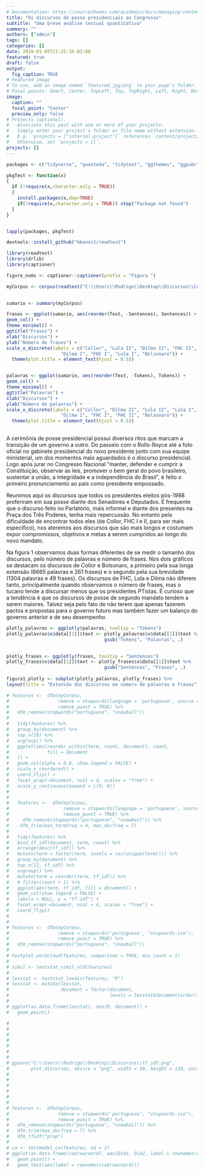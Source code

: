 ```yaml
---
# Documentation: https://sourcethemes.com/academic/docs/managing-content/
title: "Os discursos de posse presidenciais ao Congresso"
subtitle: "Uma breve análise textual quantitativa"
summary: ""
authors: ["admin"]
tags: []
categories: []
date: 2019-01-05T21:25:15-03:00
featured: true
draft: false
output:
  fig_caption: TRUE
# Featured image
# To use, add an image named `featured.jpg/png` to your page's folder.
# Focal points: Smart, Center, TopLeft, Top, TopRight, Left, Right, BottomLeft, Bottom, #BottomRight.
image:
  caption: ""
  focal_point: "Center"
  preview_only: false
# Projects (optional).
#   Associate this post with one or more of your projects.
#   Simply enter your project's folder or file name without extension.
#   E.g. `projects = ["internal-project"]` references `content/project/deep-learning/index.md`.
#   Otherwise, set `projects = []`.
projects: []
---
```


```r
packages <- c("tidyverse", "quanteda", "tidytext", "ggthemes", "ggpubr", "plotly")

pkgTest <- function(x)
{
  if (!require(x,character.only = TRUE))
  {
    install.packages(x,dep=TRUE)
    if(!require(x,character.only = TRUE)) stop("Package not found")
  }
}


lapply(packages, pkgTest)

devtools::install_github("kbenoit/readtext") 

library(readtext)
library(drlib)
library(captioner)

figure_nums <- captioner::captioner(prefix = "Figura ")

myCorpus <- corpus(readtext("C:\\Users\\Rodrigo\\Desktop\\Discursos\\Congresso\\*.txt")) 
  

sumario <- summary(myCorpus) 

frases <- ggplot(sumario, aes(reorder(Text, -Sentences), Sentences)) +
geom_col() +
theme_minimal() +
ggtitle("Frases") +
xlab("Discursos") +
ylab("Número de frases") +
scale_x_discrete(labels = c("Collor", "Lula II", "Dilma II", "FHC II",
                    "Dilma I", "FHC I", "Lula I", "Bolsonaro")) +
  theme(plot.title = element_text(hjust = 0.5))


palavras <- ggplot(sumario, aes(reorder(Text, -Tokens), Tokens)) +
geom_col() +
theme_minimal() +
ggtitle("Palavras") +
xlab("Discursos") +
ylab("Número de palavras") +
scale_x_discrete(labels = c("Collor", "Dilma II", "Lula II", "Lula I",
                    "Dilma I", "FHC I", "FHC II", "Bolsonaro")) +
  theme(plot.title = element_text(hjust = 0.5))
  
```

A cerimônia de posse presidencial possui diversos ritos que marcam a transição de um governo a outro. Do passeio com o Rolls-Royce até a foto oficial no gabinete presidencial do novo presidente junto com sua equipe ministerial, um dos momentos mais aguardados é o discurso presidencial. Logo após jurar no Congresso Nacional "manter, defender e cumprir a Constituição, observar as leis, promover o bem geral do povo brasileiro, sustentar a união, a integridade e a independência do Brasil", é feito o primeiro pronunciamento ao país como presidente empossado.

Reunimos aqui os discursos que todos os presidentes eleitos pós-1988 proferiram em sua posse diante dos Senadores e Deputados. É frequente que o discurso feito no Parlatório, mais informal e diante dos presentes na Praça dos Três Poderes, tenha mais repercussão. No entanto pela dificuldade de encontrar todos eles (de Collor, FHC I e II, para ser mais específico), nos ateremos aos discursos que são mais longos e costumam expor compromissos, objetivos e metas a serem cumpridos ao longo do novo mandato. 

Na figura 1 observamos duas formas diferentes de se medir o tamanho dos discursos, pelo número de palavras e número de frases. Nos dois gráficos se destacam os discursos de Collor e Bolsonaro, a primeiro pela sua longa extensão (6665 palavras e 261 frases) e o segundo pela sua brevidade (1304 palavras e 49 frases). Os discursos de FHC, Lula e Dilma não diferem tanto, principalmente quando observamos o número de frases, mas o tucano tende a discursar menos que os presidentes PTistas. É curioso que a tendência é que os discursos de posse de segundo mandato tendem a serem maiores. Talvez seja pelo fato de não terem que apenas fazerem pactos e propostas para o governo futuro mas também fazer um balanço do governo anterior e de seu desempenho.


  
```r



plotly_palavras <- ggplotly(palavras, tooltip = "Tokens")
plotly_palavras$x$data[[1]]$text <- plotly_palavras$x$data[[1]]$text %>% 
                                    gsub("Tokens", "Palavras", .)

                
plotly_frases <- ggplotly(frases, tooltip = "Sentences")
plotly_frases$x$data[[1]]$text <- plotly_frases$x$data[[1]]$text %>% 
                                    gsub("Sentences", "Frases", .)
                                    
figura1_plotly <- subplot(plotly_palavras, plotly_frases) %>% 
layout(title = "Extensão dos discursos em número de palavras e frases")

```


```r


# features <-  dfm(myCorpus, 
#                  remove = stopwords(language = 'portuguese', source = "stopwords-iso"), 
#                  remove_punct = TRUE) %>%
#   dfm_remove(stopwords("portuguese", "snowball")) 
# 
#   tidy(features) %>%
#   group_by(document) %>%
#   top_n(19) %>%
#   ungroup() %>%
#   ggplot(aes(reorder_within(term, count, document), count,
#              fill = document
#   )) +
#   geom_col(alpha = 0.8, show.legend = FALSE) +
#   scale_x_reordered() +
#   coord_flip() +
#   facet_wrap(~document, ncol = 4, scales = "free") +
#   scale_y_continuous(expand = c(0, 0))
#   
#   
#   features <-  dfm(myCorpus, 
#                    remove = stopwords(language = 'portuguese', source = "stopwords-iso"), 
#                    remove_punct = TRUE) %>%
#     dfm_remove(stopwords("portuguese", "snowball")) %>%
#    dfm_trim(min_termfreq = 4, max_docfreq = 7)
# 
#   tidy(features) %>%
#   bind_tf_idf(document, term, count) %>%
#   arrange(desc(tf_idf)) %>%
#   mutate(term = factor(term, levels = rev(unique(term)))) %>%
#   group_by(document) %>%
#   top_n(12, tf_idf) %>% 
#   ungroup() %>%
#   mutate(term = reorder(term, tf_idf)) %>%
#   # filter(count > 1) %>%
#   ggplot(aes(term, tf_idf, fill = document)) +
#   geom_col(show.legend = FALSE) +
#   labs(x = NULL, y = "tf-idf") +
#   facet_wrap(~document, ncol = 4, scales = "free") +
#   coord_flip()
# 
# 
# features <-  dfm(myCorpus, 
#                  remove = stopwords('portuguese', "stopwords-iso"), 
#                  remove_punct = TRUE) %>%
#   dfm_remove(stopwords("portuguese", "snowball")) 
# 
# textplot_wordcloud(features, comparison = TRUE, min_count = 1)
# 
# simil <- textstat_simil_old(features)
# 
# lexstat <- textstat_lexdiv(features, "R")
# lexstat <- mutate(lexstat, 
#                   document = factor(document,
#                                     levels = lexstat$document[order(lexstat[["R"]])]))
# 
# ggplot(as.data.frame(lexstat), aes(R, document)) +
#   geom_point()

# 
# 
# 
# 
# 
# 
# 
# ggsave("C:\\Users\\Rodrigo\\Desktop\\Discursos\\tf_idf.png", 
#        plot_discursos, device = "png", width = 30, height = 120, unit = "cm")
# 
# 
# 
# 
# 
# 
# features <-  dfm(myCorpus, 
#                  remove = stopwords('portuguese', "stopwords-iso"), 
#                  remove_punct = TRUE) %>%
#   dfm_remove(stopwords("portuguese", "snowball")) %>%
#   dfm_trim(max_docfreq = 7) %>%
#   dfm_tfidf("prop")
# 
# ca <- textmodel_ca(features, nd = 2)
# ggplot(as.data.frame(ca$rowcoord), aes(Dim1, Dim2, label = rownames(ca$rowcoord))) +
#   geom_point() +
#   geom_text(aes(label = rownames(ca$rowcoord)))



```


